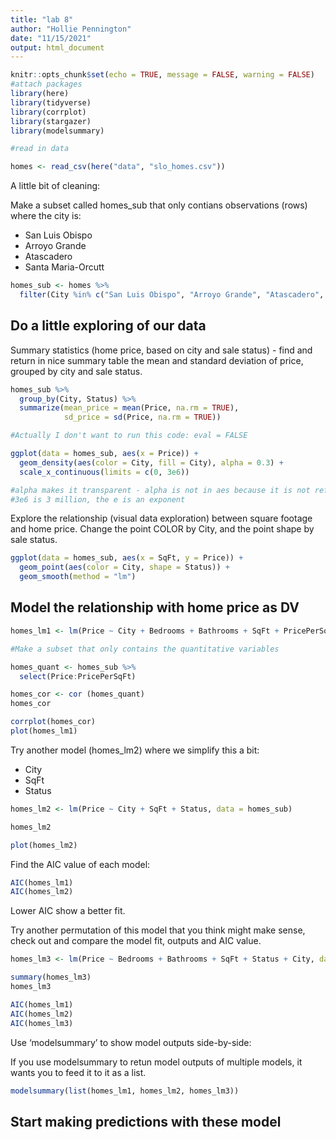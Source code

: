 ```yaml
---
title: "lab 8"
author: "Hollie Pennington"
date: "11/15/2021"
output: html_document
---
```


```r
knitr::opts_chunk$set(echo = TRUE, message = FALSE, warning = FALSE)
#attach packages
library(here)
library(tidyverse)
library(corrplot)
library(stargazer)
library(modelsummary)
```

```r
#read in data 

homes <- read_csv(here("data", "slo_homes.csv"))
```

A little bit of cleaning: 

Make a subset called homes_sub that only contians observations (rows) where the city is: 

- San Luis Obispo 
- Arroyo Grande 
- Atascadero 
- Santa Maria-Orcutt 

```r
homes_sub <- homes %>% 
  filter(City %in% c("San Luis Obispo", "Arroyo Grande", "Atascadero", "Santa Maria-Orcutt")) 
``` 

## Do a little exploring of our data 

Summary statistics (home price, based on city and sale status)
- find and return in nice summary table the mean and standard deviation of price, grouped by city and sale status. 

```r
homes_sub %>% 
  group_by(City, Status) %>% 
  summarize(mean_price = mean(Price, na.rm = TRUE), 
            sd_price = sd(Price, na.rm = TRUE))

#Actually I don't want to run this code: eval = FALSE 

ggplot(data = homes_sub, aes(x = Price)) + 
  geom_density(aes(color = City, fill = City), alpha = 0.3) + 
  scale_x_continuous(limits = c(0, 3e6))

#alpha makes it transparent - alpha is not in aes because it is not referring to a variable 
#3e6 is 3 million, the e is an exponent 
```

Explore the relationship (visual data exploration) between square footage and home price. Change the point COLOR by City, and the point shape by sale status. 

```r
ggplot(data = homes_sub, aes(x = SqFt, y = Price)) + 
  geom_point(aes(color = City, shape = Status)) + 
  geom_smooth(method = "lm")
```

## Model the relationship with home price as DV

```r
homes_lm1 <- lm(Price ~ City + Bedrooms + Bathrooms + SqFt + PricePerSqFt + Status, data = homes_sub)

#Make a subset that only contains the quantitative variables 

homes_quant <- homes_sub %>% 
  select(Price:PricePerSqFt) 

homes_cor <- cor (homes_quant)
homes_cor

corrplot(homes_cor)
plot(homes_lm1)
```

Try another model (homes_lm2) where we simplify this a bit: 

- City 
- SqFt 
- Status 

```r
homes_lm2 <- lm(Price ~ City + SqFt + Status, data = homes_sub)

homes_lm2

plot(homes_lm2)
```


Find the AIC value of each model:

```r
AIC(homes_lm1)
AIC(homes_lm2)
```
Lower AIC show a better fit. 


Try another permutation of this model that you think might make sense, check out and compare the model fit, outputs and AIC value. 

```r
homes_lm3 <- lm(Price ~ Bedrooms + Bathrooms + SqFt + Status + City, data = homes_sub)

summary(homes_lm3)
homes_lm3
```

```r
AIC(homes_lm1)
AIC(homes_lm2)
AIC(homes_lm3)
```

Use 'modelsummary' to show model outputs side-by-side: 

If you use modelsummary to retun model outputs of multiple models, it wants you to feed it to it as a list. 

```r
modelsummary(list(homes_lm1, homes_lm2, homes_lm3))
```

## Start making predictions with these model 

